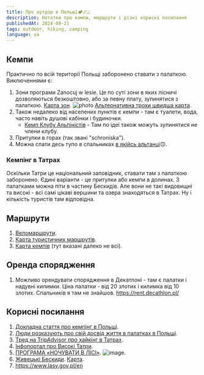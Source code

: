 ```yaml
---
title: Про аутдор в Польщі🏕️🇵🇱
description: Нотатки про кемпи, маршрути і різні корисні посилання
publishedAt: 2024-08-21
tags: outdoor, hiking, camping
language: ua
---
```


## Кемпи
Практично по всій території Польщі заборонено ставати з палаткою. Виключеннями є:
1. Зони програми Zanocuj w lesie. Це по суті зони в яких лісничі дозволяються безкоштовно, або за певну плату, зупинятися з палаткою. [Карта зон](https://www.bdl.lasy.gov.pl/portal/mapy).
    ![photo](/img/posts/2024-07-29-notes-on-poland-outdoor/336601081-c575eb40-eed2-4d28-aa54-42e7b5322ed3.png)
[Альтернативна трохи швидша карта](https://velomapa.pl/mapy/zanocuj-w-lesie#7.82/49.603/21.443).
2. Також недалеко від населених пунктів є кемпи - там є туалети, вода, часто навіть душові кабінки і будиночки.
    - [Кемп Клубу Альпіністів](https://pza.org.pl/news/news-pza/baza-tatrzanska-pza-2023-komunikat) -  Там по ідеї також можуть зупинятися не члени клубу.
3. Притулки в горах (так звані "schroniska").
4. Можна спати десь тупо в спальниках [в якійсь альтанці](https://www.youtube.com/watch?v=YQqk7EMIl7A&t=1867s)🙃.

### Кемпінг в Татрах
Оскільки Татри це національний заповідник, ставати там з палаткою заборонено. Єдині варіанти - це притулки або кемпи в долинах.
З палатками можна піти в частину Бескидів. Але вони не такі видовищні та високі - всі самі цікаві вершини та озера знаходяться в Татрах.
Ну і кількість туристів там відповідна.

## Маршрути
1. [Веломаршрути](https://velomapa.pl/).
2. [Карта туристичних маршрутів](https://mapa-turystyczna.pl/).
3. [Карта кемпів](https://czaswlas.pl/mapa?search=1&s_biwaki=1&s_nazwa=&m_zoom=10&m_lat=49.340105044998914&m_lng=20.076162815093998) (тут вказані далеко не всі).

## Оренда спорядження
1. Можливо орендувати спорядження в Декатлоні - там є палатки і надувні килимки. Ціна палатки - від 20 злотих і килимка від 10 злотих. Спальників я там не знайшов. https://rent.decathlon.pl/

## Корисні посилання
1. [Докладна стаття про кемпінг в Польщі](https://planpoland.com/camping-in-wild-in-poland/).
2. [Люди розказують про свій досвід життя в палатках в Польщі](https://www.instagram.com/p/C7BuN4foooO/).
3. [Тред на TripAdvisor про хайкінг в Татрах](https://www.tripadvisor.com/ShowTopic-g285710-i22729-k7753808-Wild_camping_near_Zakopane_Tatra_Mountains-Tatra_National_Park_Lesser_Poland_Province_Sout.html).
4. [Інфопортал про Високі Татри](https://www.summitpost.org/high-tatras-vysok-tatry/154185).
5. [ПРОГРАМА «НОЧУВАТИ В ЛІСІ»](https://nowytarg.krakow.lasy.gov.pl/program-zanocuj-w-lesie-).  ![image](/img/posts/2024-07-29-notes-on-poland-outdoor/336601291-7f60ac4f-e424-4b57-a8ce-495484403e73.png).
6. [Живецькі Бескиди](https://ujsoly.katowice.lasy.gov.pl/program-zanocuj-w-lesie-). [Карта](https://www.arcgis.com/home/webmap/viewer.html?webmap=1ecc9b69124e46298c896a60e0a5318c&extent=18.8509,49.3808,19.358,49.5652).
7. https://www.lasy.gov.pl/en

